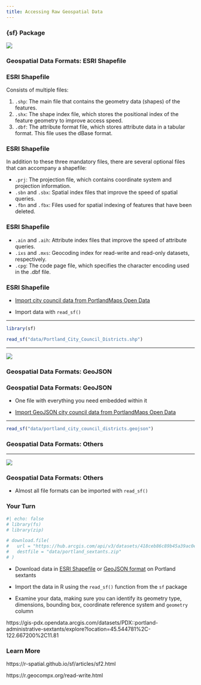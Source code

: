 ```yaml
---
title: Accessing Raw Geospatial Data
---
```


### {sf} Package

![](assets/sf.png)

### Geospatial Data Formats: ESRI Shapefile {.inverse}

### ESRI Shapefile

Consists of multiple files: 

1. `.shp`: The main file that contains the geometry data (shapes) of the features.
1. `.shx`: The shape index file, which stores the positional index of the feature geometry to improve access speed.
1. `.dbf`: The attribute format file, which stores attribute data in a tabular format. This file uses the dBase format.

### ESRI Shapefile

In addition to these three mandatory files, there are several optional files that can accompany a shapefile:

- `.prj`: The projection file, which contains coordinate system and projection information.
- `.sbn` and `.sbx`: Spatial index files that improve the speed of spatial queries.
- `.fbn` and `.fbx`: Files used for spatial indexing of features that have been deleted.

### ESRI Shapefile

- `.ain` and `.aih`: Attribute index files that improve the speed of attribute queries.
- `.ixs` and `.mxs`: Geocoding index for read-write and read-only datasets, respectively.
- `.cpg`: The code page file, which specifies the character encoding used in the .dbf file.

### ESRI Shapefile

- [Import city council data from PortlandMaps Open Data](https://gis-pdx.opendata.arcgis.com/datasets/2aec1ba28a6d47b790d59dd831f9bc76_1413/explore?location=45.485228%2C-122.289380%2C9.18)

- Import data with `read_sf()`

---

```r
library(sf)

read_sf("data/Portland_City_Council_Districts.shp")
```

---

[![](assets/shapefile-airplane-meme.jpg)](https://www.reddit.com/r/gis/comments/sbp8r9/please_find_the_shapefile_attached/)


### Geospatial Data Formats: GeoJSON {.inverse}

### Geospatial Data Formats: GeoJSON

- One file with everything you need embedded within it

- [Import GeoJSON city council data from PortlandMaps Open Data](https://gis-pdx.opendata.arcgis.com/datasets/2aec1ba28a6d47b790d59dd831f9bc76_1413/explore?location=45.485228%2C-122.289380%2C9.18)

---

```r
read_sf("data/portland_city_council_districts.geojson")
```

### Geospatial Data Formats: Others {.inverse}

---

[![](assets/geospatial-data-formats.png)](https://r.geocompx.org/read-write)

### Geospatial Data Formats: Others

- Almost all file formats can be imported with `read_sf()`


### Your Turn {.your-turn}

```r
#| echo: false
# library(fs)
# library(zip)

# download.file(
#   url = "https://hub.arcgis.com/api/v3/datasets/418ceb86c89b45a39ac0e27bc2722393_233/downloads/data?format=shp&spatialRefId=3857&where=1%3D1",
#   destfile = "data/portland_sextants.zip"
# )
```

- Download data in [ESRI Shapefile](https://github.com/rfortherestofus/mapping-with-r-v2/raw/refs/heads/main/data/portland_sextants.zip) or [GeoJSON format](https://github.com/rfortherestofus/mapping-with-r-v2/raw/refs/heads/main/data/portland_sextants.geojson) on Portland sextants

- Import the data in R using the `read_sf()` function from the `sf` package

- Examine your data, making sure you can identify its geometry type, dimensions, bounding box, coordinate reference system and `geometry` column

::: {.notes}
https://gis-pdx.opendata.arcgis.com/datasets/PDX::portland-administrative-sextants/explore?location=45.544781%2C-122.667200%2C11.81
:::

### Learn More

https://r-spatial.github.io/sf/articles/sf2.html

https://r.geocompx.org/read-write.html